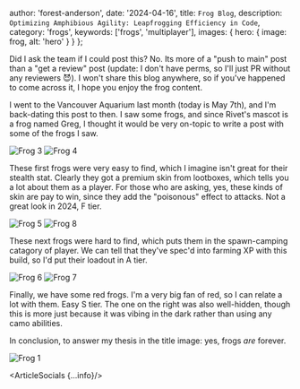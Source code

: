 


  author: 'forest-anderson',
  date: '2024-04-16',
  title: `Frog Blog`,
  description: `Optimizing Amphibious Agility: Leapfrogging Efficiency in Code`,
  category: 'frogs',
  keywords: ['frogs', 'multiplayer'],
  images: {
    hero: {
      image: frog,
      alt: 'hero'
    }
  }
}; 

Did I ask the team if I could post this? No. Its more of a "push to main" post
than a "get a review" post (update: I don't have perms, so I'll just PR without
any reviewers 😈). I won't share this blog anywhere, so if you've happened to
come across it, I hope you enjoy the frog content.

I went to the Vancouver Aquarium last month (today is May 7th), and I'm
back-dating this post to then. I saw some frogs, and since Rivet's mascot is a
frog named Greg, I thought it would be very on-topic to write a post with some
of the frogs I saw.

<div style={{ display: 'flex', justifyContent: 'space-around', flexWrap: 'wrap' }}>
  <Image src={frog3} alt="Frog 3" style={{ maxWidth: '45%' }} />
  <Image src={frog4} alt="Frog 4" style={{ maxWidth: '45%' }} />
</div>

These first frogs were very easy to find, which I imagine isn't great for their
stealth stat. Clearly they got a premium skin from lootboxes, which tells you a
lot about them as a player. For those who are asking, yes, these kinds of skin
are pay to win, since they add the "poisonous" effect to attacks. Not a great
look in 2024, F tier.

<div style={{ display: 'flex', justifyContent: 'space-around', flexWrap: 'wrap' }}>
  <Image src={frog5} alt="Frog 5" style={{ maxWidth: '45%' }} />
  <Image src={frog8} alt="Frog 8" style={{ maxWidth: '45%' }} />
</div>

These next frogs were hard to find, which puts them in the spawn-camping
catagory of player. We can tell that they've spec'd into farming XP with this
build, so I'd put their loadout in A tier.

<div style={{ display: 'flex', justifyContent: 'space-around', flexWrap: 'wrap' }}>
  <Image src={frog6} alt="Frog 6" style={{ maxWidth: '45%' }} />
  <Image src={frog7} alt="Frog 7" style={{ maxWidth: '45%' }} />
</div>

Finally, we have some red frogs. I'm a very big fan of red, so I can relate a
lot with them. Easy S tier. The one on the right was also well-hidden, though
this is more just because it was vibing in the dark rather than using any camo
abilities.

In conclusion, to answer my thesis in the title image: yes, frogs *are*
forever.

<div style={{ display: 'flex', justifyContent: 'space-around', flexWrap: 'wrap' }}>
  <Image src={frog1} alt="Frog 1" style={{ maxWidth: '70%' }} />
</div>

<ArticleSocials {...info}/>